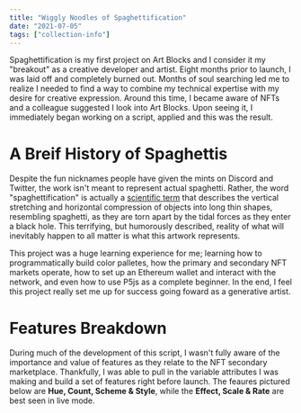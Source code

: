 ```yaml
---
title: "Wiggly Noodles of Spaghettification"
date: "2021-07-05"
tags: ["collection-info"]
---
```


Spaghettification is my first project on Art Blocks and I consider it my "breakout" as a creative developer and artist. Eight months prior to launch, I was laid off and completely burned out. Months of soul searching led me to realize I needed to find a way to combine my technical expertise with my desire for creative expression. Around this time, I became aware of NFTs and a colleague suggested I look into Art Blocks. Upon seeing it, I immediately began working on a script, applied and this was the result.

<ImageEmbed
    src="spaghettification-collage.jpg"
    alt="Spaghettification Collage"
    width={1572}
    height={1060}
    priority="true"
/>

# A Breif History of Spaghettis

Despite the fun nicknames people have given the mints on Discord and Twitter, the work isn't meant to represent actual spaghetti. Rather, the word "spaghettification" is actually a [scientific term](https://en.wikipedia.org/wiki/Spaghettification) that describes the vertical stretching and horizontal compression of objects into long thin shapes, resembling spaghetti, as they are torn apart by the tidal forces as they enter a black hole. This terrifying, but humorously described, reality of what will inevitably happen to all matter is what this artwork represents.

<ImageEmbed src="spaghettification-sketch.jpg" alt="Spaghettification Sketch" width={686} height={468} />

<ImageEmbed src="spaghettification-steps.jpg" alt="Spaghettification Steps" width={2000} height={1000} />

This project was a huge learning experience for me; learning how to programmatically build color palletes, how the primary and secondary NFT markets operate, how to set up an Ethereum wallet and interact with the network, and even how to use P5js as a complete beginner. In the end, I feel this project really set me up for success going foward as a generative artist.

# Features Breakdown

During much of the development of this script, I wasn't fully aware of the importance and value of features as they relate to the NFT secondary marketplace. Thankfully, I was able to pull in the variable attributes I was making and build a set of features right before launch. The feaures pictured below are **Hue, Count, Scheme & Style**, while the **Effect, Scale & Rate** are best seen in live mode.

<ImageEmbed src="spaghettification-features-A.jpg" alt="Spaghettification Features A" width={3000} height={776} />

<ImageEmbed src="spaghettification-features-B.jpg" alt="Spaghettification Features B" width={3000} height={776} />

